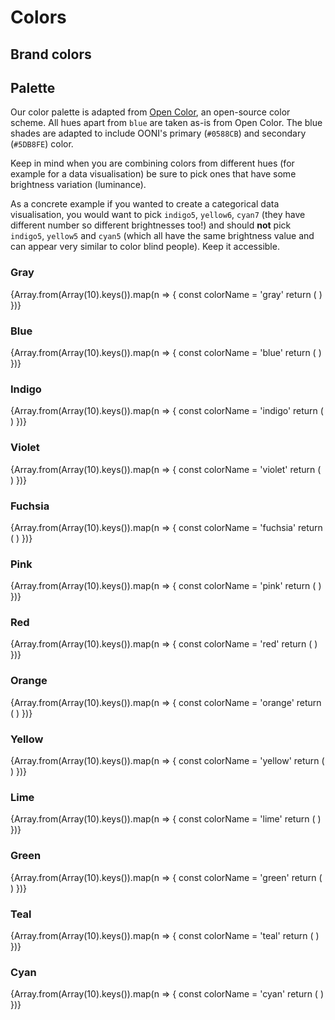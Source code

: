 
# Colors

## Brand colors

<Flex flexWrap="wrap">
  <Box width={1/2}>
  <ColorPalette
    color={theme.colors.blue5}
    name="OONI Blue (blue5)"
  />
  </Box>
  <Box width={1/2}>
  <ColorPalette
    color={theme.colors.blue3}
    name="Light Blue (blue3)"
  />
  </Box>
</Flex>

## Palette

Our color palette is adapted from [Open Color](https://yeun.github.io/open-color/), an open-source color scheme. All hues apart from `blue` are taken as-is from Open Color. The blue shades are adapted to include OONI's primary (`#0588CB`) and secondary (`#5DB8FE`) color.

Keep in mind when you are combining colors from different hues (for example for a data visualisation) be sure to pick ones that have some brightness variation (luminance).

As a concrete example if you wanted to create a categorical data visualisation,
you would want to pick `indigo5`, `yellow6`, `cyan7` (they have different number
so different brightnesses too!) and should **not** pick `indigo5`, `yellow5`
and `cyan5` (which all have the same brightness value and can appear very
similar to color blind people). Keep it accessible.


### Gray

<Flex flexWrap="wrap">
  {Array.from(Array(10).keys()).map(n => {
    const colorName = 'gray'
    return (
      <Box width={1/2}>
      <ColorPalette
        color={theme.colors[`${colorName}${n}`]}
        name={`${colorName} ${n}`}
      />
      </Box>
    )
  })}
</Flex>

### Blue

<Flex flexWrap="wrap">
  {Array.from(Array(10).keys()).map(n => {
    const colorName = 'blue'
    return (
      <Box width={1/2}>
      <ColorPalette
        color={theme.colors[`${colorName}${n}`]}
        name={`${colorName} ${n}`}
      />
      </Box>
    )
  })}
</Flex>


### Indigo

<Flex flexWrap="wrap">
  {Array.from(Array(10).keys()).map(n => {
    const colorName = 'indigo'
    return (
      <Box width={1/2}>
      <ColorPalette
        color={theme.colors[`${colorName}${n}`]}
        name={`${colorName} ${n}`}
      />
      </Box>
    )
  })}
</Flex>

### Violet

<Flex flexWrap="wrap">
  {Array.from(Array(10).keys()).map(n => {
    const colorName = 'violet'
    return (
      <Box width={1/2}>
      <ColorPalette
        color={theme.colors[`${colorName}${n}`]}
        name={`${colorName} ${n}`}
      />
      </Box>
    )
  })}
</Flex>

### Fuchsia

<Flex flexWrap="wrap">
  {Array.from(Array(10).keys()).map(n => {
    const colorName = 'fuchsia'
    return (
      <Box width={1/2}>
      <ColorPalette
        color={theme.colors[`${colorName}${n}`]}
        name={`${colorName} ${n}`}
      />
      </Box>
    )
  })}
</Flex>

### Pink

<Flex flexWrap="wrap">
  {Array.from(Array(10).keys()).map(n => {
    const colorName = 'pink'
    return (
      <Box width={1/2}>
      <ColorPalette
        color={theme.colors[`${colorName}${n}`]}
        name={`${colorName} ${n}`}
      />
      </Box>
    )
  })}
</Flex>

### Red

<Flex flexWrap="wrap">
  {Array.from(Array(10).keys()).map(n => {
    const colorName = 'red'
    return (
      <Box width={1/2}>
      <ColorPalette
        color={theme.colors[`${colorName}${n}`]}
        name={`${colorName} ${n}`}
      />
      </Box>
    )
  })}
</Flex>

### Orange

<Flex flexWrap="wrap">
  {Array.from(Array(10).keys()).map(n => {
    const colorName = 'orange'
    return (
      <Box width={1/2}>
      <ColorPalette
        color={theme.colors[`${colorName}${n}`]}
        name={`${colorName} ${n}`}
      />
      </Box>
    )
  })}
</Flex>

### Yellow

<Flex flexWrap="wrap">
  {Array.from(Array(10).keys()).map(n => {
    const colorName = 'yellow'
    return (
      <Box width={1/2}>
      <ColorPalette
        color={theme.colors[`${colorName}${n}`]}
        name={`${colorName} ${n}`}
      />
      </Box>
    )
  })}
</Flex>

### Lime

<Flex flexWrap="wrap">
  {Array.from(Array(10).keys()).map(n => {
    const colorName = 'lime'
    return (
      <Box width={1/2}>
      <ColorPalette
        color={theme.colors[`${colorName}${n}`]}
        name={`${colorName} ${n}`}
      />
      </Box>
    )
  })}
</Flex>

### Green

<Flex flexWrap="wrap">
  {Array.from(Array(10).keys()).map(n => {
    const colorName = 'green'
    return (
      <Box width={1/2}>
      <ColorPalette
        color={theme.colors[`${colorName}${n}`]}
        name={`${colorName} ${n}`}
      />
      </Box>
    )
  })}
</Flex>

### Teal

<Flex flexWrap="wrap">
  {Array.from(Array(10).keys()).map(n => {
    const colorName = 'teal'
    return (
      <Box width={1/2}>
      <ColorPalette
        color={theme.colors[`${colorName}${n}`]}
        name={`${colorName} ${n}`}
      />
      </Box>
    )
  })}
</Flex>

### Cyan

<Flex flexWrap="wrap">
  {Array.from(Array(10).keys()).map(n => {
    const colorName = 'cyan'
    return (
      <Box width={1/2}>
      <ColorPalette
        color={theme.colors[`${colorName}${n}`]}
        name={`${colorName} ${n}`}
      />
      </Box>
    )
  })}
</Flex>